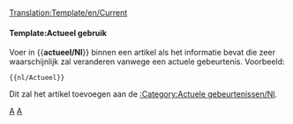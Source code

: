 <noinclude>[[Translation:Template/en/Current]]</noinclude>{{en/Ambox| type  = notice
| image = Current event.png | alt = Actuele gebeurtenis
| text  = Dit artikel gaat over een actuele gebeurtenis. Een deel van de inhoud kan daarom verlopen zijn. Het artikel moet daarom met meer attentie worden gelezen omdat de gebeurtenis wellicht niet meer actueel is.
}}<includeonly>{{{1|[[Category:nl/Actuele gebeurtenissen]]}}}</includeonly><noinclude>

====Template:Actueel gebruik====
Voer in <nowiki>{{</nowiki>'''actueel/Nl'''<nowiki>}}</nowiki> binnen een artikel als het informatie bevat die zeer waarschijnlijk zal veranderen vanwege een actuele gebeurtenis. Voorbeeld:
<pre>{{nl/Actueel}}</pre>
Dit zal het artikel toevoegen aan de [[Category/nl/Actuele gebeurtenissen|:Category:Actuele gebeurtenissen/Nl]].

[[Category:nl/Sjablonen|A]][[Category:nl/Berichtenbox|A]]
</noinclude>